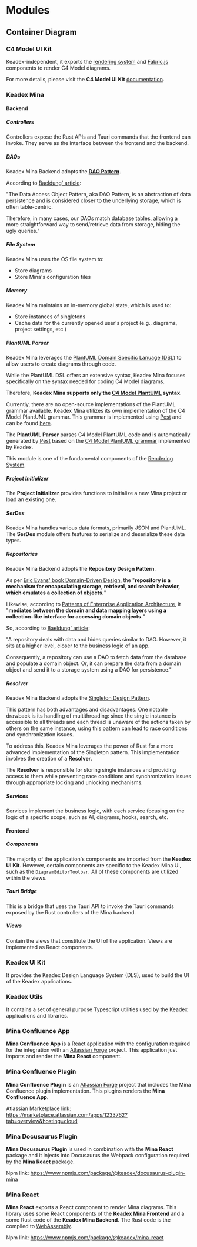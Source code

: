 

# Modules

## Container Diagram

<div className="w-full h-[50rem] mt-5">
  <MinaReact
    projectRootUrl="https://raw.githubusercontent.com/keadex/keadex/tree/main/apps/keadex-diagrams"
    diagramUrl="https://raw.githubusercontent.com/keadex/keadex/tree/main/apps/keadex-diagrams/diagrams/container/keadex-mina" />
</div>

### C4 Model UI Kit

Keadex-independent, it exports the [rendering system](/en/docs/mina/architecture/rendering-system) and [Fabric.js](https://github.com/fabricjs/fabric.js) components to render C4 Model diagrams.

For more details, please visit the **C4 Model UI Kit** [documentation](/en/docs/c4-model-ui-kit).

### Keadex Mina

#### Backend

##### Controllers

Controllers expose the Rust APIs and Tauri commands that the frontend can invoke. They serve as the interface between the frontend and the backend.

##### DAOs

Keadex Mina Backend adopts the [**DAO Pattern**](https://www.baeldung.com/java-dao-pattern).

According to [Baeldung' article](https://www.baeldung.com/java-dao-vs-repository#DAOPattern):

"The Data Access Object Pattern, aka DAO Pattern, is an abstraction of data persistence and is considered closer to the underlying storage, which is often table-centric.

Therefore, in many cases, our DAOs match database tables, allowing a more straightforward way to send/retrieve data from storage, hiding the ugly queries."

##### File System
Keadex Mina uses the OS file system to:
  - Store diagrams
  - Store Mina's configuration files

##### Memory
Keadex Mina maintains an in-memory global state, which is used to:
  - Store instances of singletons
  - Cache data for the currently opened user's project (e.g., diagrams, project settings, etc.)
  
##### PlantUML Parser
Keadex Mina leverages the [PlantUML Domain Specific Lanuage (DSL)](https://plantuml.com/guide) to allow users to create diagrams through code.

While the PlantUML DSL offers an extensive syntax, Keadex Mina focuses specifically on the syntax needed for coding C4 Model diagrams.

Therefore, **Keadex Mina supports only the [C4 Model PlantUML](https://github.com/plantuml-stdlib/C4-PlantUML/) syntax**.

Currently, there are no open-source implementations of the PlantUML grammar available.
Keadex Mina utilizes its own implementation of the C4 Model PlantUML grammar. This grammar is implemented using [Pest](https://pest.rs/) and can be found [here](https://github.com/keadex/keadex/blob/main/apps/keadex-mina/src-tauri/src/parser/plantuml/c4plantuml.pest).

The **PlantUML Parser** parses C4 Model PlantUML code and is automatically generated by [Pest](https://pest.rs/) based on the [C4 Model PlantUML grammar](https://github.com/keadex/keadex/blob/main/apps/keadex-mina/src-tauri/src/parser/plantuml/c4plantuml.pest) implemented by Keadex.

This module is one of the fundamental components of the [Rendering System](/en/docs/mina/architecture/rendering-system).


##### Project Initializer
The **Project Initializer** provides functions to initialize a new Mina project or load an existing one.

##### SerDes
Keadex Mina handles various data formats, primarily JSON and PlantUML.
The **SerDes** module offers features to serialize and deserialize these data types.


##### Repositories

Keadex Mina Backend adopts the **Repository Design Pattern**.

As per [Eric Evans' book Domain-Driven Design](https://www.pearson.com/en-us/subject-catalog/p/domain-driven-design-tackling-complexity-in-the-heart-of-software/P200000009375/9780321125217), the "**repository is a mechanism for encapsulating storage, retrieval, and search behavior, which emulates a collection of objects.**"

Likewise, according to [Patterns of Enterprise Application Architecture](https://www.pearson.com/en-us/subject-catalog/p/patterns-of-enterprise-application-architecture/P200000009121), it "**mediates between the domain and data mapping layers using a collection-like interface for accessing domain objects.**"

So, according to [Baeldung' article](https://www.baeldung.com/java-dao-vs-repository#repositoryPattern): 

"A repository deals with data and hides queries similar to DAO. However, it sits at a higher level, closer to the business logic of an app. 

Consequently, a repository can use a DAO to fetch data from the database and populate a domain object. Or, it can prepare the data from a domain object and send it to a storage system using a DAO for persistence."

##### Resolver

Keadex Mina Backend adopts the [Singleton Design Pattern](https://en.wikipedia.org/wiki/Singleton_pattern).

This pattern has both advantages and disadvantages. One notable drawback is its handling of multithreading: since the single instance is accessible to all threads and each thread is unaware of the actions taken by others on the same instance, using this pattern can lead to race conditions and synchronization issues.

To address this, Keadex Mina leverages the power of Rust for a more advanced implementation of the Singleton pattern. This implementation involves the creation of a **Resolver**.

The **Resolver** is responsible for storing single instances and providing access to them while preventing race conditions and synchronization issues through appropriate locking and unlocking mechanisms.

##### Services

Services implement the business logic, with each service focusing on the logic of a specific scope, such as AI, diagrams, hooks, search, etc.

#### Frontend

##### Components
The majority of the application's components are imported from the **Keadex UI Kit**.
However, certain components are specific to the Keadex Mina UI, such as the `DiagramEditorToolbar`. 
All of these components are utilized within the views.

##### Tauri Bridge
This is a bridge that uses the Tauri API to invoke the Tauri commands exposed by the Rust controllers of the Mina backend.

##### Views

Contain the views that constitute the UI of the application.
Views are implemented as React components.

### Keadex UI Kit

It provides the Keadex Design Language System (DLS), used to build the UI of the Keadex applications.

### Keadex Utils

It contains a set of general purpose Typescript utilities used by the Keadex applications and libraries.

### Mina Confluence App
**Mina Confluence App** is a React application with the configuration required for the integration with an [Atlassian Forge](https://developer.atlassian.com/platform/forge/) project. This application just imports and render the **Mina React** component.

### Mina Confluence Plugin
**Mina Confluence Plugin** is an [Atlassian Forge](https://developer.atlassian.com/platform/forge/) project that includes the Mina Confluence plugin implementation. This plugins renders the **Mina Confluence App**.

Atlassian Marketplace link: https://marketplace.atlassian.com/apps/1233762?tab=overview&hosting=cloud

### Mina Docusaurus Plugin
**Mina Docusaurus Plugin** is used in combination with the **Mina React** package and it injects into Docusaurus the Webpack configuration required by the **Mina React** package.

Npm link: https://www.npmjs.com/package/@keadex/docusaurus-plugin-mina

### Mina React
**Mina React** exports a React component to render Mina diagrams. This library uses some React components of the **Keadex Mina Frontend** and a some Rust code of the **Keadex Mina Backend**. The Rust code is the compiled to [WebAssembly](https://webassembly.org/).

Npm link: https://www.npmjs.com/package/@keadex/mina-react